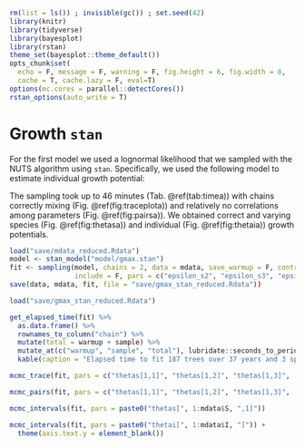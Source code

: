 ```r
rm(list = ls()) ; invisible(gc()) ; set.seed(42)
library(knitr)
library(tidyverse)
library(bayesplot)
library(rstan)
theme_set(bayesplot::theme_default())
opts_chunk$set(
  echo = F, message = F, warning = F, fig.height = 6, fig.width = 8,
  cache = T, cache.lazy = F, eval=T)
options(mc.cores = parallel::detectCores())
rstan_options(auto_write = T)
```

# Growth `stan`

For the first model we used a lognormal likelihood that we sampled with the NUTS algorithm using `stan`. 
Specifically, we used the following model to estimate individual growth potential:

\begin{equation} 
  DBH_{y=today,s,i}  - DBH_{y=y0,s,i} \sim \\
  \mathcal{logN} (log(\theta_{1,s} \times \sum _{y=y_0} ^{y=today} exp(-\frac12.[\frac{log(\frac{DBH_{y,s,i}}{100.\theta_{2,s}})}{\theta_{3,s}}]^2)), \sigma_1) \\ 
  ~ \\
  (\theta_{1,s}, \theta_{2,s}, \theta_{3,s}) \sim \mathcal{logN}^{3 \times S}(log(1),1) \\ 
  \sigma \sim \mathcal{N}_T(0,1) \\ 
  ~ \\
  \theta_{1,s,i} = \frac{DBH_{y=today,s,i}}{\sum_{y=y0}^{y=2020} exp(-\frac12.[\frac{log(\frac{DBH_{y,s,i}}{100.\theta_{2,s}})}{\theta_{3,s}}]^2)} \\ 
    (\#eq:gmax1)
\end{equation} 

The sampling took up to 46 minutes (Tab. \@ref(tab:timea)) with chains correctly mixing (Fig. \@ref(fig:traceplota)) and relatively no correlations among parameters (Fig. \@ref(fig:pairsa)). 
We obtained correct and varying species (Fig. \@ref(fig:thetasa)) and individual (Fig. \@ref(fig:thetaia)) growth potentials.

```r
load("save/mdata_reduced.Rdata")
model <- stan_model("model/gmax.stan")
fit <- sampling(model, chains = 2, data = mdata, save_warmup = F, control = list(adapt_delta = 0.99, max_treedepth = 12),
                include = F, pars = c("epsilon_s2", "epsilon_s3", "epsilon_i", "DBH"))
save(data, mdata, fit, file = "save/gmax_stan_reduced.Rdata"))
```

```r
load("save/gmax_stan_reduced.Rdata") 
```

```r
get_elapsed_time(fit) %>% 
  as.data.frame() %>% 
  rownames_to_column("chain") %>% 
  mutate(total = warmup + sample) %>% 
  mutate_at(c("warmup", "sample", "total"), lubridate::seconds_to_period) %>% 
  kable(caption = "Elapsed time to fit 187 trees over 37 years and 3 species in the plot 14 of Paracou.")
```

```r
mcmc_trace(fit, pars = c("thetas[1,1]", "thetas[1,2]", "thetas[1,3]",  "sigma", "lp__"), np = nuts_params(fit))
```

```r
mcmc_pairs(fit, pars = c("thetas[1,1]", "thetas[1,2]", "thetas[1,3]",  "sigma"), np = nuts_params(fit))
```

```r
mcmc_intervals(fit, pars = paste0("thetas[", 1:mdata$S, ",1]"))
```

```r
mcmc_intervals(fit, pars = paste0("thetai[", 1:mdata$I, "]")) +
  theme(axis.text.y = element_blank())
```
